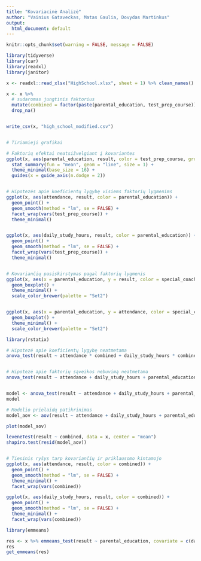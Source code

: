 ```yaml
---
title: "Kovariacinė Analizė"
author: "Vainius Gataveckas, Matas Gaulia, Dovydas Martinkus"
output:
  html_document: default
---
```



```r
knitr::opts_chunk$set(warning = FALSE, message = FALSE)
```

```r
library(tidyverse)
library(car)
library(readxl)
library(janitor)

x <- readxl::read_xlsx("HighSchool.xlsx", sheet = 1) %>% clean_names()
```


```r
x <- x %>%
  # sudaromas jungtinis faktorius
  mutate(combined = factor(paste(parental_education, test_prep_course))) %>%
  drop_na()


write_csv(x, "high_school_modified.csv")


# Tiriamieji grafikai

# Faktorių efektai neatsižvelgiant į kovariantes
ggplot(x, aes(parental_education, result, color = test_prep_course, group = test_prep_course)) +
  stat_summary(fun = "mean", geom = "line", size = 1) +
  theme_minimal(base_size = 16) +
  guides(x = guide_axis(n.dodge = 2))


# Hipotezės apie koeficientų lygybę visiems faktorių lygmenims
ggplot(x, aes(attendance, result, color = parental_education)) +
  geom_point() +
  geom_smooth(method = "lm", se = FALSE) +
  facet_wrap(vars(test_prep_course)) +
  theme_minimal()


ggplot(x, aes(daily_study_hours, result, color = parental_education)) +
  geom_point() +
  geom_smooth(method = "lm", se = FALSE) +
  facet_wrap(vars(test_prep_course)) +
  theme_minimal()


# Kovariančių pasiskirstymas pagal faktorių lygmenis
ggplot(x, aes(x = parental_education, y = result, color = special_coaching)) +
  geom_boxplot() +
  theme_minimal() +
  scale_color_brewer(palette = "Set2")


ggplot(x, aes(x = parental_education, y = attendance, color = special_coaching)) +
  geom_boxplot() +
  theme_minimal() +
  scale_color_brewer(palette = "Set2")
```


```r
library(rstatix)

# Hipotezė apie koeficientų lygybę neatmetama
anova_test(result ~ attendance * combined + daily_study_hours * combined, data = x, type = 3, detailed = TRUE)


# Hipotezė apie faktorių sąveikos nebuvimą neatmetama
anova_test(result ~ attendance + daily_study_hours + parental_education * test_prep_course, data = x, type = 3, detailed = TRUE)


model <- anova_test(result ~ attendance + daily_study_hours + parental_education + test_prep_course, data = x, type = 3, detailed = TRUE)
model
```

```r
# Modelio prielaidų patikrinimas
model_aov <- aov(result ~ attendance + daily_study_hours + parental_education + test_prep_course, data = x)

plot(model_aov)

leveneTest(result ~ combined, data = x, center = "mean")
shapiro.test(resid(model_aov))


# Tiesinis ryšys tarp kovariančių ir priklausomo kintamojo
ggplot(x, aes(attendance, result, color = combined)) +
  geom_point() +
  geom_smooth(method = "lm", se = FALSE) +
  theme_minimal() +
  facet_wrap(vars(combined))

ggplot(x, aes(daily_study_hours, result, color = combined)) +
  geom_point() +
  geom_smooth(method = "lm", se = FALSE) +
  theme_minimal() +
  facet_wrap(vars(combined))
```


```r
library(emmeans)

res <- x %>% emmeans_test(result ~ parental_education, covariate = c(daily_study_hours, attendance), model = model_aov)
res
get_emmeans(res)
```
